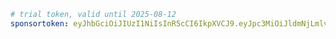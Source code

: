 ```yaml title="evcc.yaml"
# trial token, valid until 2025-08-12
sponsortoken: eyJhbGciOiJIUzI1NiIsInR5cCI6IkpXVCJ9.eyJpc3MiOiJldmNjLmlvIiwic3ViIjoidHJpYWwiLCJleHAiOjE3NTQ5OTI4MDAsImlhdCI6MTc1MzY5NjgwMCwic3BlIjp0cnVlLCJzcmMiOiJtYSJ9.XKa5DHT-icCM9awcX4eS8feW0J_KIjsx2IxjcRRQOcQ
```
